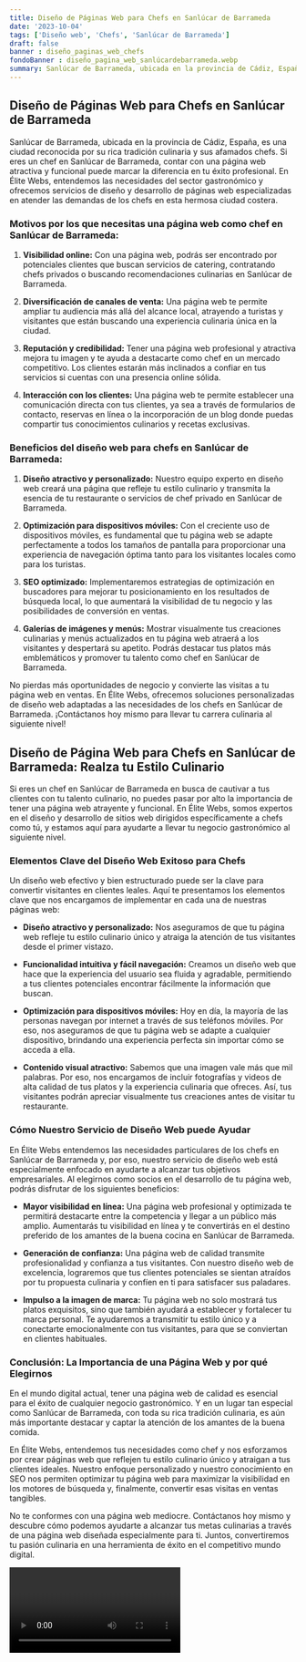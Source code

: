 ```yaml
---
title: Diseño de Páginas Web para Chefs en Sanlúcar de Barrameda
date: '2023-10-04'
tags: ['Diseño web', 'Chefs', 'Sanlúcar de Barrameda']
draft: false
banner : diseño_paginas_web_chefs
fondoBanner : diseño_pagina_web_sanlúcardebarrameda.webp
summary: Sanlúcar de Barrameda, ubicada en la provincia de Cádiz, España, es una ciudad reconocida por su rica tradición culinaria y sus afamados chefs. Si eres un chef en Sanlúcar de Barrameda, contar con una página web atractiva y funcional puede marcar la diferencia en tu éxito profesional. En Élite Webs, entendemos las necesidades del sector gastronómico y ofrecemos servicios de diseño y desarrollo de páginas web especializadas en atender las demandas de los chefs en esta hermosa ciudad costera.
---
```


## Diseño de Páginas Web para Chefs en Sanlúcar de Barrameda

Sanlúcar de Barrameda, ubicada en la provincia de Cádiz, España, es una ciudad reconocida por su rica tradición culinaria y sus afamados chefs. Si eres un chef en Sanlúcar de Barrameda, contar con una página web atractiva y funcional puede marcar la diferencia en tu éxito profesional. En Élite Webs, entendemos las necesidades del sector gastronómico y ofrecemos servicios de diseño y desarrollo de páginas web especializadas en atender las demandas de los chefs en esta hermosa ciudad costera.

### Motivos por los que necesitas una página web como chef en Sanlúcar de Barrameda:

1. **Visibilidad online:** Con una página web, podrás ser encontrado por potenciales clientes que buscan servicios de catering, contratando chefs privados o buscando recomendaciones culinarias en Sanlúcar de Barrameda.

2. **Diversificación de canales de venta:** Una página web te permite ampliar tu audiencia más allá del alcance local, atrayendo a turistas y visitantes que están buscando una experiencia culinaria única en la ciudad.

3. **Reputación y credibilidad:** Tener una página web profesional y atractiva mejora tu imagen y te ayuda a destacarte como chef en un mercado competitivo. Los clientes estarán más inclinados a confiar en tus servicios si cuentas con una presencia online sólida.

4. **Interacción con los clientes:** Una página web te permite establecer una comunicación directa con tus clientes, ya sea a través de formularios de contacto, reservas en línea o la incorporación de un blog donde puedas compartir tus conocimientos culinarios y recetas exclusivas.

### Beneficios del diseño web para chefs en Sanlúcar de Barrameda:

1. **Diseño atractivo y personalizado:** Nuestro equipo experto en diseño web creará una página que refleje tu estilo culinario y transmita la esencia de tu restaurante o servicios de chef privado en Sanlúcar de Barrameda.

2. **Optimización para dispositivos móviles:** Con el creciente uso de dispositivos móviles, es fundamental que tu página web se adapte perfectamente a todos los tamaños de pantalla para proporcionar una experiencia de navegación óptima tanto para los visitantes locales como para los turistas.

3. **SEO optimizado:** Implementaremos estrategias de optimización en buscadores para mejorar tu posicionamiento en los resultados de búsqueda local, lo que aumentará la visibilidad de tu negocio y las posibilidades de conversión en ventas.

4. **Galerías de imágenes y menús:** Mostrar visualmente tus creaciones culinarias y menús actualizados en tu página web atraerá a los visitantes y despertará su apetito. Podrás destacar tus platos más emblemáticos y promover tu talento como chef en Sanlúcar de Barrameda.

No pierdas más oportunidades de negocio y convierte las visitas a tu página web en ventas. En Élite Webs, ofrecemos soluciones personalizadas de diseño web adaptadas a las necesidades de los chefs en Sanlúcar de Barrameda. ¡Contáctanos hoy mismo para llevar tu carrera culinaria al siguiente nivel!

<GifSeo />

<Cta />

## **Diseño de Página Web para Chefs en Sanlúcar de Barrameda: Realza tu Estilo Culinario**

Si eres un chef en Sanlúcar de Barrameda en busca de cautivar a tus clientes con tu talento culinario, no puedes pasar por alto la importancia de tener una página web atrayente y funcional. En Élite Webs, somos expertos en el diseño y desarrollo de sitios web dirigidos específicamente a chefs como tú, y estamos aquí para ayudarte a llevar tu negocio gastronómico al siguiente nivel.

### **Elementos Clave del Diseño Web Exitoso para Chefs**

Un diseño web efectivo y bien estructurado puede ser la clave para convertir visitantes en clientes leales. Aquí te presentamos los elementos clave que nos encargamos de implementar en cada una de nuestras páginas web:

- **Diseño atractivo y personalizado:** Nos aseguramos de que tu página web refleje tu estilo culinario único y atraiga la atención de tus visitantes desde el primer vistazo.

- **Funcionalidad intuitiva y fácil navegación:** Creamos un diseño web que hace que la experiencia del usuario sea fluida y agradable, permitiendo a tus clientes potenciales encontrar fácilmente la información que buscan.

- **Optimización para dispositivos móviles:** Hoy en día, la mayoría de las personas navegan por internet a través de sus teléfonos móviles. Por eso, nos aseguramos de que tu página web se adapte a cualquier dispositivo, brindando una experiencia perfecta sin importar cómo se acceda a ella.

- **Contenido visual atractivo:** Sabemos que una imagen vale más que mil palabras. Por eso, nos encargamos de incluir fotografías y videos de alta calidad de tus platos y la experiencia culinaria que ofreces. Así, tus visitantes podrán apreciar visualmente tus creaciones antes de visitar tu restaurante.

### **Cómo Nuestro Servicio de Diseño Web puede Ayudar**

En Élite Webs entendemos las necesidades particulares de los chefs en Sanlúcar de Barrameda y, por eso, nuestro servicio de diseño web está especialmente enfocado en ayudarte a alcanzar tus objetivos empresariales. Al elegirnos como socios en el desarrollo de tu página web, podrás disfrutar de los siguientes beneficios:

- **Mayor visibilidad en línea:** Una página web profesional y optimizada te permitirá destacarte entre la competencia y llegar a un público más amplio. Aumentarás tu visibilidad en línea y te convertirás en el destino preferido de los amantes de la buena cocina en Sanlúcar de Barrameda.

- **Generación de confianza:** Una página web de calidad transmite profesionalidad y confianza a tus visitantes. Con nuestro diseño web de excelencia, lograremos que tus clientes potenciales se sientan atraídos por tu propuesta culinaria y confíen en ti para satisfacer sus paladares.

- **Impulso a la imagen de marca:** Tu página web no solo mostrará tus platos exquisitos, sino que también ayudará a establecer y fortalecer tu marca personal. Te ayudaremos a transmitir tu estilo único y a conectarte emocionalmente con tus visitantes, para que se conviertan en clientes habituales.

### **Conclusión: La Importancia de una Página Web y por qué Elegirnos**

En el mundo digital actual, tener una página web de calidad es esencial para el éxito de cualquier negocio gastronómico. Y en un lugar tan especial como Sanlúcar de Barrameda, con toda su rica tradición culinaria, es aún más importante destacar y captar la atención de los amantes de la buena comida.

En Élite Webs, entendemos tus necesidades como chef y nos esforzamos por crear páginas web que reflejen tu estilo culinario único y atraigan a tus clientes ideales. Nuestro enfoque personalizado y nuestro conocimiento en SEO nos permiten optimizar tu página web para maximizar la visibilidad en los motores de búsqueda y, finalmente, convertir esas visitas en ventas tangibles.

No te conformes con una página web mediocre. Contáctanos hoy mismo y descubre cómo podemos ayudarte a alcanzar tus metas culinarias a través de una página web diseñada especialmente para ti. Juntos, convertiremos tu pasión culinaria en una herramienta de éxito en el competitivo mundo digital.

<Video />

<CtaBot job='Chefs' city='Sanlúcar de Barrameda'/>

<Gmaps query='Sanlúcar de Barrameda+españa+maps' />